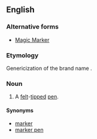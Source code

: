 {{wikipedia}}
==English==
===Alternative forms===
* [[Magic Marker]]

===Etymology===
Genericization of the brand name {{term|Magic Marker}}.

===Noun===
{{en-noun|head=[[magic]] [[marker]]}}

# A [[felt]]-[[tip]]ped [[pen]].

====Synonyms====
* [[marker]]
* [[marker pen]]